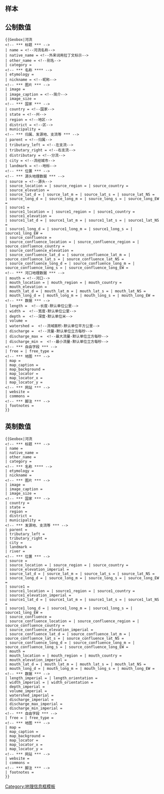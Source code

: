==样本==
{{Geobox|river|河流
<!-- *** 标题 *** -->
| name = 河流名称
| native_name = 外来词用拉丁文标示
| other_name = 别名
| category = 
<!-- *** 名称 **** --> 
| etymology = 
| nickname = 昵称
<!-- *** 图片 *** -->
| image = Loreley von Spitznack.jpg
| image_caption = 简介
| image_size = 
<!-- *** 国家 *** -->
| country = 国家
| state = 州
| region = 地区
| district = 区
| municipality = 
<!-- *** 归属、发源地、支流等 *** -->
| parent = 归属
| tributary_left = 左支流
| tributary_right = 右支流
| distributary = 分流
| city = 流经城市
| landmark = 地标
<!-- *** 位置 *** -->
<!-- *** 源头地理数据 *** -->
| source = 源头
| source_location = 位置 | source_region = | source_country =
| source_elevation = 1
| source_lat_d = 1| source_lat_m = 1| source_lat_s = 1| source_lat_NS = N
| source_long_d = 1| source_long_m = 1| source_long_s = 1| source_long_EW = E
| source1 = 
| source1_location = 位置1| source1_region = | source1_country =
| source1_elevation = 1
| source1_lat_d = | source1_lat_m = | source1_lat_s = | source1_lat_NS =
| source1_long_d = | source1_long_m = | source1_long_s = | source1_long_EW =
| source_confluence =  汇合点
| source_confluence_location = 汇合点位置| source_confluence_region = | source_confluence_country =
| source_confluence_elevation = 1
| source_confluence_lat_d = 1| source_confluence_lat_m = 1| source_confluence_lat_s = 1| source_confluence_lat_NS = N
| source_confluence_long_d = 1| source_confluence_long_m = 1| source_confluence_long_s = 1| source_confluence_long_EW = E
<!-- *** 河口地理数据 *** -->
| mouth = 河口
| mouth_location = 河口位置| mouth_region = | mouth_country =
| mouth_elevation = 2
| mouth_lat_d = 2| mouth_lat_m = 2| mouth_lat_s = 2| mouth_lat_NS = N
| mouth_long_d = 2| mouth_long_m = 2| mouth_long_s = 2| mouth_long_EW = E
<!-- *** 数据 *** -->
| length = 1 <!--长度-默认单位公里-->
| width = 1 <!--宽度-默认单位公里-->
| depth = 1 <!--深度-默认单位米-->
| volume = 
| watershed = 1 <!--流域面积-默认单位平方公里-->
| discharge = 1 <!--流量-默认单位立方每秒-->
| discharge_max = 4 <!--最大流量-默认单位立方每秒-->
| discharge_min = 5 <!--最小流量-默认单位立方每秒-->
<!-- *** 自由字段 *** -->
| free = | free_type = 
<!-- *** 地图 *** -->
| map =
| map_caption = 地图简介
| map_background = 
| map_locator =
| map_locator_x =
| map_locator_y = 
<!-- *** 网站 *** --> 
| website =
| commons =
<!-- *** 脚注 *** -->
| footnotes =
}}

== 公制数值 ==
<pre>{{Geobox|河流
<!-- *** 标题 *** -->
| name = <!--河流名称-->
| native_name = <!--外来词用拉丁文标示-->
| other_name = <!--别名-->
| category = 
<!-- *** 名称 **** --> 
| etymology = 
| nickname = <!--昵称-->
<!-- *** 图片 *** -->
| image = 
| image_caption = <!--简介-->
| image_size = 
<!-- *** 国家 *** -->
| country = <!--国家-->
| state = <!--州-->
| region = <!--地区-->
| district = <!--区-->
| municipality = 
<!-- *** 归属、发源地、支流等 *** -->
| parent = <!--归属-->
| tributary_left = <!--左支流-->
| tributary_right = <!--右支流-->
| distributary = <!--分流-->
| city = <!--流经城市-->
| landmark = <!--地标-->
<!-- *** 位置 *** -->
<!-- *** 源头地理数据 *** -->
| source = <!--源头-->
| source_location = | source_region = | source_country =
| source_elevation = 
| source_lat_d = | source_lat_m = | source_lat_s = | source_lat_NS = 
| source_long_d = | source_long_m = | source_long_s = | source_long_EW = 
| source1 = 
| source1_location = | source1_region = | source1_country =
| source1_elevation = 
| source1_lat_d = | source1_lat_m = | source1_lat_s = | source1_lat_NS =
| source1_long_d = | source1_long_m = | source1_long_s = | source1_long_EW =
| source_confluence = 
| source_confluence_location = | source_confluence_region = | source_confluence_country =
| source_confluence_elevation = 
| source_confluence_lat_d = | source_confluence_lat_m = | source_confluence_lat_s = | source_confluence_lat_NS =
| source_confluence_long_d = | source_confluence_long_m = | source_confluence_long_s = | source_confluence_long_EW = 
<!-- *** 河口地理数据 *** -->
| mouth = <!--河口-->
| mouth_location = | mouth_region = | mouth_country =
| mouth_elevation = 
| mouth_lat_d = | mouth_lat_m = | mouth_lat_s = | mouth_lat_NS = 
| mouth_long_d = | mouth_long_m = | mouth_long_s = | mouth_long_EW = 
<!-- *** 数据 *** -->
| length =  <!--长度-默认单位公里-->
| width =  <!--宽度-默认单位公里-->
| depth =  <!--深度-默认单位米-->
| volume = 
| watershed =  <!--流域面积-默认单位平方公里-->
| discharge =  <!--流量-默认单位立方每秒-->
| discharge_max =  <!--最大流量-默认单位立方每秒-->
| discharge_min =  <!--最小流量-默认单位立方每秒-->
<!-- *** 自由字段 *** -->
| free = | free_type = 
<!-- *** 地图 *** -->
| map =
| map_caption = 
| map_background = 
| map_locator =
| map_locator_x =
| map_locator_y = 
<!-- *** 网站 *** --> 
| website =
| commons =
<!-- *** 脚注 *** -->
| footnotes =
}}</pre>

== 英制数值 ==
<pre>{{Geobox|河流
<!-- *** 标题 *** -->
| name = 
| native_name = 
| other_name = 
| category = 
<!-- *** 名称 **** --> 
| etymology = 
| nickname = 
<!-- *** 图片 *** -->
| image = 
| image_caption =
| image_size =
<!-- *** 国家 *** -->
| country = 
| state = 
| region = 
| district = 
| municipality = 
<!-- *** 发源地、支流等 *** -->
| parent =
| tributary_left =
| tributary_right = 
| city = 
| landmark = 
| river =
<!-- *** 位置 *** -->
| source = 
| source_location = | source_region = | source_country =
| source_elevation_imperial = 
| source_lat_d = | source_lat_m = | source_lat_s = | source_lat_NS =
| source_long_d = | source_long_m = | source_long_s = | source_long_EW =
| source1 = 
| source1_location = | source1_region = | source1_country =
| source1_elevation_imperial = 
| source1_lat_d = | source1_lat_m = | source1_lat_s = | source1_lat_NS =
| source1_long_d = | source1_long_m = | source1_long_s = | source1_long_EW =
| source_confluence = 
| source_confluence_location = | source_confluence_region = | source_confluence_country =
| source_confluence_elevation_imperial = 
| source_confluence_lat_d = | source_confluence_lat_m = | source_confluence_lat_s = | source_confluence_lat_NS =
| source_confluence_long_d = | source_confluence_long_m = | source_confluence_long_s = | source_confluence_long_EW =
| mouth = 
| mouth_location = | mouth_region = | mouth_country =
| mouth_elevation_imperial = 
| mouth_lat_d = | mouth_lat_m = | mouth_lat_s = | mouth_lat_NS =
| mouth_long_d = | mouth_long_m = | mouth_long_s = | mouth_long_EW =
<!-- *** 数据 *** -->
| length_imperial = | length_orientation = 
| width_imperial = | width_orientation = 
| depth_imperial = 
| volume_imperial =
| watershed_imperial = 
| discharge_imperial =  
| discharge_max_imperial =
| discharge_min_imperial =
<!-- *** 自由字段 *** -->
| free = | free_type = 
<!-- *** 地图 *** -->
| map =
| map_caption = 
| map_background = 
| map_locator =
| map_locator_x =
| map_locator_y = 
<!-- *** 网站 *** --> 
| website =
| commons =
<!-- *** 脚注 *** -->
| footnotes =
}}</pre>

[[Category:地理信息框模板]]